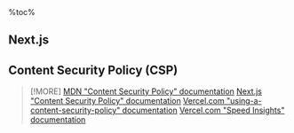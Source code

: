<aside>
%toc%
</aside>

<article>

# Next.js

## Content Security Policy (CSP)



> [!MORE]
> [MDN "Content Security Policy" documentation](https://developer.mozilla.org/en-US/docs/Web/HTTP/CSP)
> [Next.js "Content Security Policy" documentation](https://nextjs.org/docs/app/building-your-application/configuring/content-security-policy)
> [Vercel.com "using-a-content-security-policy" documentation](https://vercel.com/docs/workflow-collaboration/comments/specialized-usage#using-a-content-security-policy)
> [Vercel.com "Speed Insights" documentation](https://vercel.com/docs/speed-insights/privacy-policy)

</article>